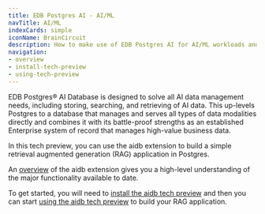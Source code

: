 ```yaml
---
title: EDB Postgres AI - AI/ML
navTitle: AI/ML
indexCards: simple
iconName: BrainCircuit
description: How to make use of EDB Postgres AI for AI/ML workloads and using the aidb extension.
navigation:
- overview
- install-tech-preview
- using-tech-preview
---
```


EDB Postgres® AI Database is designed to solve all AI data management needs, including storing, searching, and retrieving of AI data. This up-levels Postgres to a database that manages and serves all types of data modalities directly and combines it with its battle-proof strengths as an established Enterprise system of record that manages high-value business data. 

In this tech preview, you can use the aidb extension to build a simple retrieval augmented generation (RAG) application in Postgres. 

An [overview](overview) of the aidb extension gives you a high-level understanding of the major functionality available to date.

To get started, you will need to [install the aidb tech preview](install-tech-preview) and then you can start [using the aidb tech preview](using-tech-preview) to build your RAG application.




